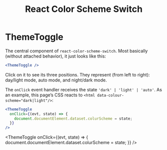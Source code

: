 
<header>
  <h1>React Color Scheme Switch</h1>
</header>

# ThemeToggle

The central component of `react-color-scheme-switch`.
Most basically (without attached behavior),
it just looks like this:

```jsx
<ThemeToggle />
```

<ThemeToggle />

Click on it to see its three positions.
They represent (from left to right):
day/light mode, auto mode, and night/dark mode.

The `onClick` event handler receives the state `'dark' | 'light' | 'auto'`.
As an example, this page’s CSS reacts to `<html data-colour-scheme="dark|light"/>`:

```jsx
<ThemeToggle
  onClick={(evt, state) => {
    document.documentElement.dataset.colurScheme = state;
  }}
/>
```

<ThemeToggle
  onClick={(evt, state) => {
    document.documentElement.dataset.colurScheme = state;
  }}
/>
